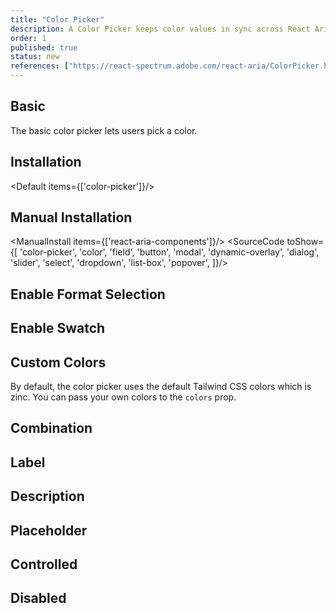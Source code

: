 ```yaml
---
title: "Color Picker"
description: A Color Picker keeps color values in sync across React Aria color components. It makes building color pickers with custom layouts a breeze through composition.
order: 1
published: true
status: new
references: ["https://react-spectrum.adobe.com/react-aria/ColorPicker.html"]
---
```


## Basic
The basic color picker lets users pick a color.
<How className='min-w-40' toUse="colors/color-picker-demo" />

## Installation
<Default items={['color-picker']}/>

## Manual Installation
<ManualInstall items={['react-aria-components']}/>
<SourceCode toShow={[
  'color-picker',
  'color',
  'field',
  'button',
  'modal',
  'dynamic-overlay',
  'dialog',
  'slider',
  'select',
  'dropdown',
  'list-box',
  'popover',
]}/>

## Enable Format Selection
<How className='min-w-40' toUse="colors/color-picker-enable-selection-format-demo" />

## Enable Swatch
<How className='min-w-40' toUse="colors/color-picker-enable-swatch-demo" />

## Custom Colors
By default, the color picker uses the default Tailwind CSS colors which is zinc. You can pass your own colors to the `colors` prop.
<How className='min-w-40' toUse="colors/color-picker-custom-colors-demo" />

## Combination
<How className='min-w-40' toUse="colors/color-picker-combination-demo" />

## Label
<How className='min-w-40' toUse="colors/color-picker-with-label-demo" />

## Description
<How className='min-w-40' toUse="colors/color-picker-with-description-demo" />

## Placeholder
<How className='min-w-40' toUse="colors/color-picker-with-placeholder-demo" />

## Controlled
<How className='min-w-40' toUse="colors/color-picker-controlled-demo" />

## Disabled
<How className='min-w-40' toUse="colors/color-picker-disabled-demo" />
